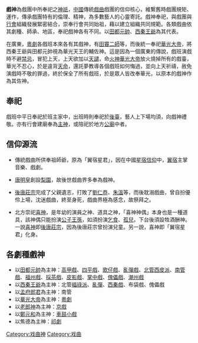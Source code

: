 {{unreferenced|time=2011-01-28T15:56:54+00:00}}
'''戲神'''為戲團中所奉祀之[[神祇|神祇]]，[[中國|中國]]傳統[[戲曲|戲曲]]戲團的信仰核心，維繫舊時戲團規矩、運作，傳承戲團特有的倫理、精神，為多數藝人的心靈寄託。戲神奉祀，與戲團與[[行會|行會]]組織發展緊密結合，崇奉行會共同始祖，藉以建立組織共同規範。各類戲曲依其劇種、師承、地區，奉祀戲神各有不同。以[[田都元帥|田都元帥]]、[[西秦王爺|西秦王爺]]為其代表。

在廣東，[[粵劇|粵劇]]各戲班本來各有其戲神，有[[田竇二師|田竇二師]]等，而後統一奉祀[[華光大帝|華光大帝]]，將西秦王爺與田都元帥視為華光天王的輔佐神。這是因為一個廣東的傳說，戲班演戲時不避[[禁忌|禁忌]]，冒犯上天，上天欲加以[[天譴|天譴]]，命[[火神|火神]][[華光大帝|華光大帝]]放火燒掉所有的戲臺，華光不忍心，於是違背[[天命|天命]]，還託夢教導各個戲班如何悔過，並向上天祈禱，赦免演戲時不敬的罪過，終於保全了所有戲班，於是眾人皆改奉華光，以原本的戲神作為其佐神。

== 奉祀 ==
戲班中平日奉祀於班主家中，出班時則奉祀於[[後臺|後臺]]，藝人上下場均須，向戲神禮敬。亦有行會建廟奉為[[主神|主神]]，或陪祀於地方[[公廟|公廟]]中者。

== 信仰源流 ==
*傳統戲曲所供奉祖師爺，原為「翼宿星君」，因在中國[[星宿信仰|星宿信仰]]中，[[翼宿|翼宿]]主掌音樂、戲劇。

*[[唐明皇|唐明皇]]創設[[梨園|梨園]]，故後世戲曲界多奉為戲神。

*[[後唐莊宗|後唐莊宗]]完成了父親遺志，打敗了[[劉仁恭|劉仁恭]]、[[朱溫|朱溫]]等，而後耽溺戲曲，曾自扮優伶上場，沈迷戲曲，終至身死，戲曲界極為感念，故祭拜之。

*北方崇祀[[喜神|喜神]]，是年幼的演員之神、道具之神，「喜神神偶」本身也是一種道具，該神偶只能扮演[[公子|公子]][[王孫|王孫]]，如須扮演[[乞食|乞食]]、[[孤兒|孤兒]]，下台後須設牲酒酬神。一說[[喜神|喜神]]即[[後唐莊宗|後唐莊宗]]，因為後唐莊宗曾扮演兒童。另一說，喜神即「翼宿星君」化身。

== 各劇種戲神 ==
*以[[田都元帥|田都元帥]]為主神：[[高甲戲|高甲戲]]、[[四平戲|四平戲]]、[[歌仔戲|歌仔戲]]、[[亂彈戲|亂彈戲]]、[[北管|北管]][[西皮派|西皮派]]、[[梨園戲|南管戲]]、[[閩劇|福州戲]]、[[採茶戲|採茶戲]]、[[皮影戲|皮影戲]]、[[掌中戲|掌中戲]]、[[傀儡戲|傀儡戲]]、[[潮州戲|潮州戲]]
*以[[西秦王爺|西秦王爺]]為主神：北管[[福祿派|福祿派]]、[[亂彈|亂彈]]、[[西秦戲|西秦戲]]、布袋戲、傀儡戲
*以[[孟昶|孟府郎君]]為主神：南管
*以[[華光大帝|華光大帝]]為主神：[[粵劇|粵劇]]
*以[[老郎神|老郎神]]為主神：[[京戲|京戲]]
*以[[鄭元和|鄭元和]]為主神：[[車鼓弄|車鼓]][[小戲|小戲]]
*以焦德為主神：[[祁劇|祁劇]]


[[Category:戏曲神|Category:戏曲神]]
[[Category:戏曲|Category:戏曲]]